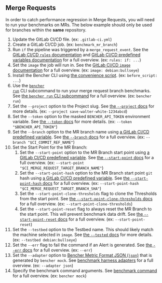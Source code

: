 
## Merge Requests

In order to catch performance regression in Merge Requests, you will need to run your benchmarks on MRs.
The below example should only be used for branches within the **same** repository.

<MergeRequestsCode />

1. Update the GitLab CI/CD file.
   (ex: `.gitlab-ci.yml`)
2. Create a GitLab CI/CD job.
   (ex: `benchmark_mr_branch`)
3. Run `if` the pipeline was triggered by a `merge_request_event`.
   See the [GitLab CI/CD `rules` documentation][gitlab ci cd rules]
   and [GitLab CI/CD predefined variables documentation][gitlab ci cd redefined variables] for a full overview.
   (ex: `rules: if: ...`)
4. Set the `image` the job will run in.
   See the [GitLab CI/CD `image` documentation][gitlab ci cd image]
   for a full overview.
   (ex: `image: debian:bullseye`)
5. Install the Bencher CLI using [the convenience script][install bencher cli].
   (ex: `before_script: ...`)
6. Use the <code><a href="/docs/explanation/bencher-run/">bencher run</a></code> CLI subcommand
   to run your merge request branch benchmarks.
   See [the `bencher run` CLI subcommand][bencher run] for a full overview.
   (ex: `bencher run`)
7. Set the `--project` option to the Project slug.
   See [the `--project` docs][project option] for more details.
   (ex: `--project save-walter-white-1234abcd`)
8. Set the `--token` option to the masked `BENCHER_API_TOKEN` environment variable.
   See [the `--token` docs][token option] for more details.
   (ex: `--token "$BENCHER_API_TOKEN"`)
9. Set the `--branch` option to the MR branch name
   using [a GitLab CI/CD predefined variable][gitlab ci cd redefined variables].
   See [the `--branch` docs][branch option] for a full overview.
   (ex: `--branch "$CI_COMMIT_REF_NAME"`)
10. Set the Start Point for the MR Branch:
    1. Set the `--start-point` option to the MR Branch start point
    using [a GitLab CI/CD predefined variable][gitlab ci cd redefined variables].
    See [the `--start-point` docs][start point] for a full overview.
    (ex: `--start-point "$CI_MERGE_REQUEST_TARGET_BRANCH_NAME"`)
    2. Set the `--start-point-hash` option to the MR Branch start point `git` hash
    using [a GitLab CI/CD predefined variable][gitlab ci cd redefined variables].
    See [the `--start-point-hash` docs][start point hash] for a full overview.
    (ex: `--start-point-hash "$CI_MERGE_REQUEST_TARGET_BRANCH_SHA"`)
    3. Set the `--start-point-clone-thresholds` flag to clone the Thresholds from the start point.
    See [the `--start-point-clone-thresholds` docs][start point clone thresholds] for a full overview.
    (ex: `--start-point-clone-thresholds`)
    4. Set the `--start-point-reset` flag to always reset the MR Branch to the start point.
    This will prevent benchmark data drift.
    See [the `--start-point-reset` docs][start point reset] for a full overview.
    (ex: `--start-point-reset`)
11. Set the `--testbed` option to the Testbed name.
   This should likely match the machine selected in `image`.
   See [the `--tested` docs][testbed option] for more details.
   (ex: `--testbed debian:bullseye`)
12. Set the `--err` flag to fail the command if an Alert is generated.
   See [the `--err` docs][alert err] for a full overview.
   (ex: `--err`)
13. Set the `--adapter` option to [Bencher Metric Format JSON (`json`)][bmf] that is generated by `bencher mock`.
   See [benchmark harness adapters][adapter json] for a full overview.
   (ex: `--adapter json`)
14. Specify the benchmark command arguments.
    See [benchmark command][command argument] for a full overview.
    (ex: `bencher mock`)

<MergeRequestsClosed />

[gitlab ci cd rules]: https://docs.gitlab.com/ee/ci/jobs/job_control.html#common-if-clauses-for-rules
[gitlab ci cd redefined variables]: https://docs.gitlab.com/ee/ci/variables/predefined_variables.html
[gitlab ci cd image]: https://docs.gitlab.com/ee/ci/yaml/index.html#image

[install bencher cli]: /docs/how-to/install-cli/#install-cli-with-script
[bencher run]: /docs/explanation/bencher-run/
[project option]: /docs/explanation/bencher-run/#--project-project
[token option]: /docs/explanation/bencher-run/#--token-token
[branch option]: /docs/explanation/branch-selection/#--branch-branch
[start point]: /docs/explanation/branch-selection/#--start-point-branch
[start point hash]: /docs/explanation/branch-selection/#--start-point-hash-hash
[start point clone thresholds]: /docs/explanation/branch-selection/#--start-point-clone-thresholds
[start point reset]: /docs/explanation/branch-selection/#--start-point-reset
[testbed option]: /docs/explanation/bencher-run/#--testbed-testbed
[alert err]: /docs/explanation/thresholds/#--err
[bmf]: /docs/reference/bencher-metric-format/
[adapter json]: /docs/explanation/adapters/#-json
[github actions option]: /docs/explanation/bencher-run/#--github-actions-github_token
[command argument]: /docs/explanation/bencher-run/#benchmark-command
